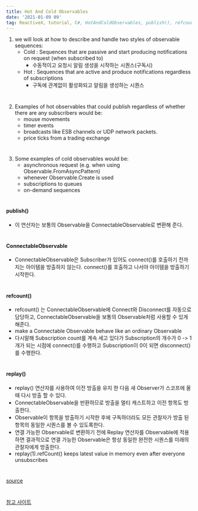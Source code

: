 ```yaml
---
title: Hot And Cold Observables
date: '2021-01-09 09'
tag: ReactiveX, tutorial, C#, HotAndColdObservables, publish(), refcount(), replay(), ConnectableObservable
---
```


1. we will look at how to describe and handle two styles of observable sequences:  
    - Cold : Sequences that are passive and start producing notifications on request (when subscribed to)
      - 수동적이고 요청시 알림 생성을 시작하는 시퀀스(구독시)
    - Hot : Sequences that are active and produce notifications regardless of subscriptions  
      - 구독에 관계없이 활성화되고 알림을 생성하는 시퀀스
#
2. Examples of hot observables that could publish regardless of whether there are any subscribers would be:  
    - mouse movements  
    - timer events  
    - broadcasts like ESB channels or UDP network packets.  
    - price ticks from a trading exchange  
#
3. Some examples of cold observables would be:  
    - asynchronous request (e.g. when using Observable.FromAsyncPattern)  
    - whenever Observable.Create is used  
    - subscriptions to queues  
    - on-demand sequences  
#
#### publish()  
  - 이 연산자는 보통의 Observable을 ConnectableObservable로 변환해 준다.  
#
#### ConnectableObservable  
  - ConnectableObservable은 Subscriber가 있어도 connect()를 호출하기 전까지는 아이템을 방출하지 않는다. connect()를 호출하고 나서야 아이템을 방출하기 시작한다.  
#
#### refcount()  
  - refcount() 는 ConnectableObservable에 Connect와 Disconnect를 자동으로 담당하고, ConnectableObservable을 보통의 Observable처럼 사용할 수 있게 해준다.  
  - make a Connectable Observable behave like an ordinary Observable
  - 다시말해 Subscription count를 계속 세고 있다가 Subscription의 개수가 0 -> 1 개가 되는 시점에 connect()를 수행하고 Subscription이 0이 되면 disconnect()를 수행한다.  
#
#### replay()  
  - replay() 연산자를 사용하여 이전 방출을 유지 한 다음 새 Observer가 스코프에 올 때 다시 방출 할 수 있다.  
  - ConnectableObservable을 반환하므로 방출을 멀티 캐스트하고 이전 항목도 방출한다.  
  - Observable이 항목을 방출하기 시작한 후에 구독하더라도 모든 관찰자가 방출 된 항목의 동일한 시퀀스를 볼 수 있도록한다.  
  - 연결 가능한 Observable로 변환하기 전에 Replay 연산자를 Observable에 적용하면 결과적으로 연결 가능한 Observable은 항상 동일한 완전한 시퀀스를 미래의 관찰자에게 방출한다.  
  - replay(1).refCount() keeps latest value in memory even after everyone unsubscribes  
#
[source](https://github.com/ledpink/ReactiveX/tree/main/HotAndColdObservables.Console4net5)
#
[참고 사이트](http://introtorx.com/Content/v1.0.10621.0/14_HotAndColdObservables.html#Replay)